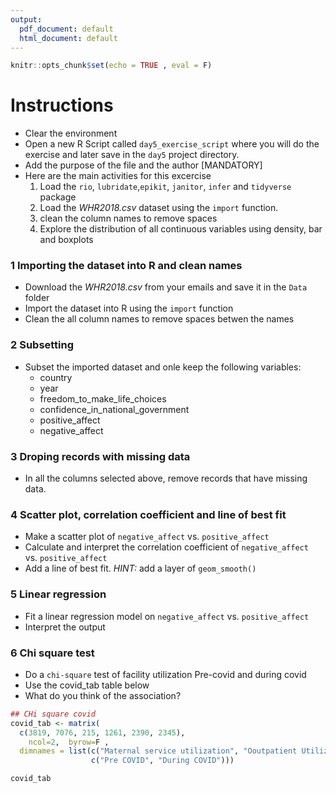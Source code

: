 ```yaml
---
output:
  pdf_document: default
  html_document: default
---
```

```r
knitr::opts_chunk$set(echo = TRUE , eval = F)
```

# Instructions
 - Clear the environment
 - Open a new R Script called `day5_exercise_script` where you will do the exercise and later save in the `day5` project directory.
 - Add the purpose of the file and the author [MANDATORY]
 - Here are the main activities for this excercise 
   1) Load the `rio`, `lubridate`,`epikit`, `janitor`, `infer` and `tidyverse` package
   2) Load the *WHR2018.csv* dataset using the `import` function.
   3) clean the column names to remove spaces
   4) Explore the distribution of all continuous variables using density, bar and boxplots

### 1 Importing the dataset into R and clean names

 - Download the *WHR2018.csv* from your emails and save it in the `Data` folder
 - Import the dataset into R using the `import` function
 - Clean the all column names to remove spaces betwen the names


### 2 Subsetting

 - Subset the imported dataset and onle keep the following variables:
    - country
    - year
    - freedom_to_make_life_choices
    - confidence_in_national_government
    - positive_affect
    - negative_affect


### 3 Droping records with missing data

 - In all the columns selected above, remove records that have missing data.


### 4 Scatter plot, correlation coefficient and line of best fit

 - Make a scatter plot of `negative_affect` vs. `positive_affect`
 - Calculate and interpret the correlation coefficient of `negative_affect` vs. `positive_affect`
 - Add a line of best fit.  *HINT:* add a layer of `geom_smooth()`



### 5 Linear regression 
 - Fit a linear regression model on `negative_affect` vs. `positive_affect`
 - Interpret the output


### 6 Chi square test
 - Do a `chi-square` test of facility utilization Pre-covid and during covid
 - Use the covid_tab table below
 - What do you think of the association?

```r
## CHi square covid
covid_tab <- matrix(
  c(3819, 7076, 215, 1261, 2390, 2345), 
    ncol=2,  byrow=F ,
  dimnames = list(c("Maternal service utilization", "Ooutpatient Utilization" ,"Inpatient utilization"),
                  c("Pre COVID", "During COVID")))

covid_tab

```


